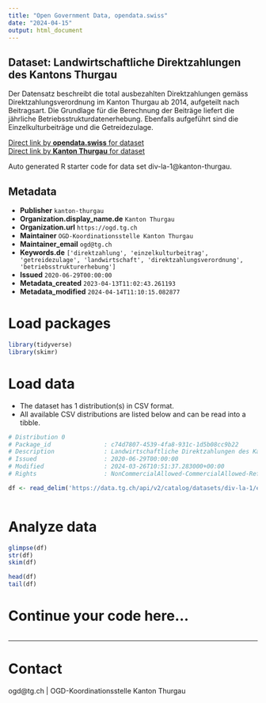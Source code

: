 ```yaml
---
title: "Open Government Data, opendata.swiss"
date: "2024-04-15"
output: html_document
---
```


## Dataset: Landwirtschaftliche Direktzahlungen des Kantons Thurgau

Der Datensatz beschreibt die total ausbezahlten Direktzahlungen gemäss Direktzahlungsverordnung im Kanton Thurgau ab 2014, aufgeteilt nach Beitragsart. Die Grundlage für die Berechnung der Beiträge liefert die jährliche Betriebsstrukturdatenerhebung. 
Ebenfalls aufgeführt sind die Einzelkulturbeiträge und die Getreidezulage.

[Direct link by **opendata.swiss** for dataset](https://opendata.swiss/de/dataset/landwirtschaftliche-direktzahlungen-des-kantons-thurgau)<br>
[Direct link by **Kanton Thurgau** for dataset](https://data.tg.ch/explore/dataset/div-la-1/)

Auto generated R starter code for data set div-la-1@kanton-thurgau.

## Metadata

- **Publisher** `kanton-thurgau`
- **Organization.display_name.de** `Kanton Thurgau`
- **Organization.url** `https://ogd.tg.ch`
- **Maintainer** `OGD-Koordinationsstelle Kanton Thurgau`
- **Maintainer_email** `ogd@tg.ch`
- **Keywords.de** `['direktzahlung', 'einzelkulturbeitrag', 'getreidezulage', 'landwirtschaft', 'direktzahlungsverordnung', 'betriebsstrukturerhebung']`
- **Issued** `2020-06-29T00:00:00`
- **Metadata_created** `2023-04-13T11:02:43.261193`
- **Metadata_modified** `2024-04-14T11:10:15.082877`


# Load packages

```r

library(tidyverse)
library(skimr)

```

# Load data

-   The dataset has 1 distribution(s) in CSV format.
-   All available CSV distributions are listed below and can be read into a tibble.

```r

# Distribution 0
# Package_id               : c74d7807-4539-4fa8-931c-1d5b08cc9b22
# Description              : Landwirtschaftliche Direktzahlungen des Kantons Thurgau (csv)
# Issued                   : 2020-06-29T00:00:00
# Modified                 : 2024-03-26T10:51:37.283000+00:00
# Rights                   : NonCommercialAllowed-CommercialAllowed-ReferenceRequired

df <- read_delim('https://data.tg.ch/api/v2/catalog/datasets/div-la-1/exports/csv')



```

# Analyze data

```r

glimpse(df)
str(df)
skim(df)

head(df)
tail(df)

```

# Continue your code here...

```r

```

------------------------------------------------------------------------

# Contact

ogd@tg.ch | OGD-Koordinationsstelle Kanton Thurgau
